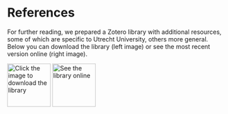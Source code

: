 <!--`r if (knitr::is_html_output()) '-->
# References {#references}
<!--'`-->

For further reading, we prepared a Zotero library with additional resources, some
of which are specific to Utrecht University, others more general. Below you can
download the library (left image) or see the most recent version online (right 
image).

<a href="../assets/Data_Privacy_UU_library" target = "_blank"><img src="img/folder.svg" 
      style = "height:100px" alt="Click the image to download the library"></a>
<a href="https://www.zotero.org/groups/2554340/data_privacy_uu/library" target = "_blank"><img src="img/externallink.svg" style = "height:100px" alt="See the library online"></a>

<!-- This embedding does not render the Zotero library -->
<!--```{r embedzotero, echo=FALSE}
knitr::include_url("https://www.zotero.org/groups/2554340/data_privacy_uu/library",
                   height = "600px")
```-->
